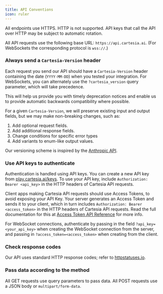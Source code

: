 ---
title: API Conventions
icon: ruler
---
<Warning>
  All endpoints use HTTPS. HTTP is not supported. API keys that call the API
  over HTTP may be subject to automatic rotation.
</Warning>

All API requests use the following base URL: `https://api.cartesia.ai`. (For WebSockets the corresponding protocol is `wss://`.)

### Always send a `Cartesia-Version` header

Each request you send our API should have a `Cartesia-Version` header containing the date (`YYYY-MM-DD`) when you tested your integration. For WebSockets, you can alternately use the `?cartesia_version` query parameter, which will take precedence.

This will help us provide you with timely deprecation notices and enable us to provide automatic backwards compatibility where possible.

For a given `Cartesia-Version`, we will preserve existing input and output fields, but we may make non-breaking changes, such as:

1. Add optional request fields.
2. Add additional response fields.
3. Change conditions for specific error types
4. Add variants to enum-like output values.

Our versioning scheme is inspired by the [Anthropic API](https://docs.anthropic.com/en/api/versioning).

### Use API keys to authenticate

Authentication is handled using API keys. You can create a new API key from [play.cartesia.ai/keys](https://play.cartesia.ai/keys). To use your API key, include `Authorization: Bearer <api_key>` in the HTTP headers of Cartesia API requests.

Client apps making Cartesia API requests should use Access Tokens, to avoid exposing your API Key. Your server generates an Access Token and sends it to your client, which in turn includes `Authorization: Bearer <access_token>` in the HTTP headers of Cartesia API requests. Read the full documentation for this at [Access Token API Reference](/api-reference/auth/access-token) for more info.

For WebSocket connections, authenticate by passing in the field `?api_key=<your_api_key>` when creating the WebSocket connection from the server, and passing in `?access_token=<access_token>` when creating from the client.

### Check response codes

Our API uses standard HTTP response codes; refer to [httpstatuses.io](https://httpstatuses.io).

### Pass data according to the method

All GET requests use query parameters to pass data. All POST requests use a JSON body or `multipart/form-data`.
